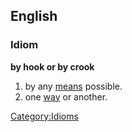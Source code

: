 ==English==
===Idiom===
'''by hook or by crook'''
# by any [[means]] possible.
# one [[way]] or another.

[[Category:Idioms]]